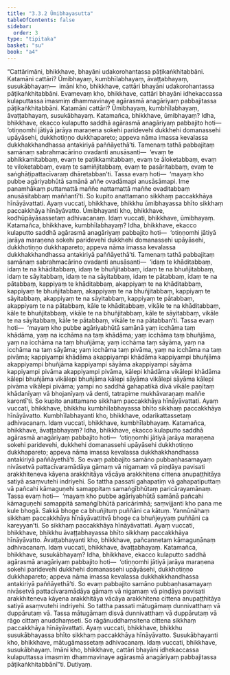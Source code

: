 ```yaml
---
title: "3.3.2 Ūmibhayasutta"
tableOfContents: false
sidebar:
  order: 3
type: "tipitaka"
basket: "su"
book: "a4"
---
```



<DynamicBreadcrumb />

<Division number="122" book="a4">

<Paragraph number="790" book="a4">
“Cattārimāni, bhikkhave, bhayāni udakorohantassa pāṭikaṅkhitabbāni. Katamāni cattāri? Ūmibhayaṃ, kumbhīlabhayaṃ, āvaṭṭabhayaṃ, susukābhayaṃ—  imāni kho, bhikkhave, cattāri bhayāni udakorohantassa pāṭikaṅkhitabbāni. Evamevaṃ kho, bhikkhave, cattāri bhayāni idhekaccassa kulaputtassa imasmiṃ dhammavinaye agārasmā anagāriyaṃ pabbajitassa pāṭikaṅkhitabbāni. Katamāni cattāri? Ūmibhayaṃ, kumbhīlabhayaṃ, āvaṭṭabhayaṃ, susukābhayaṃ.
</Paragraph>

<Paragraph number="791" book="a4">
Katamañca, bhikkhave, ūmibhayaṃ? Idha, bhikkhave, ekacco kulaputto saddhā agārasmā anagāriyaṃ pabbajito hoti—  ‘otiṇṇomhi jātiyā jarāya maraṇena sokehi paridevehi dukkhehi domanassehi upāyāsehi, dukkhotiṇṇo dukkhapareto; appeva nāma imassa kevalassa dukkhakkhandhassa antakiriyā paññāyethā’ti. Tamenaṃ tathā pabbajitaṃ samānaṃ sabrahmacārino ovadanti anusāsanti—  ‘evaṃ te abhikkamitabbaṃ, evaṃ te paṭikkamitabbaṃ, evaṃ te āloketabbaṃ, evaṃ te viloketabbaṃ, evaṃ te samiñjitabbaṃ, evaṃ te pasāritabbaṃ, evaṃ te saṅghāṭipattacīvaraṃ dhāretabban’ti. Tassa evaṃ hoti—  ‘mayaṃ kho pubbe agāriyabhūtā samānā aññe ovadāmapi anusāsāmapi. Ime panamhākaṃ puttamattā maññe nattamattā maññe ovaditabbaṃ anusāsitabbaṃ maññantī’ti. So kupito anattamano sikkhaṃ paccakkhāya hīnāyāvattati. Ayaṃ vuccati, bhikkhave, bhikkhu ūmibhayassa bhīto sikkhaṃ paccakkhāya hīnāyāvatto. Ūmibhayanti kho, bhikkhave, kodhūpāyāsassetaṃ adhivacanaṃ. Idaṃ vuccati, bhikkhave, ūmibhayaṃ.
</Paragraph>

<Paragraph number="792" book="a4">
Katamañca, bhikkhave, kumbhīlabhayaṃ? Idha, bhikkhave, ekacco kulaputto saddhā agārasmā anagāriyaṃ pabbajito hoti—  ‘otiṇṇomhi jātiyā jarāya maraṇena sokehi paridevehi dukkhehi domanassehi upāyāsehi, dukkhotiṇṇo dukkhapareto; appeva nāma imassa kevalassa dukkhakkhandhassa antakiriyā paññāyethā’ti. Tamenaṃ tathā pabbajitaṃ samānaṃ sabrahmacārino ovadanti anusāsanti—  ‘idaṃ te khāditabbaṃ, idaṃ te na khāditabbaṃ, idaṃ te bhuñjitabbaṃ, idaṃ te na bhuñjitabbaṃ, idaṃ te sāyitabbaṃ, idaṃ te na sāyitabbaṃ, idaṃ te pātabbaṃ, idaṃ te na pātabbaṃ, kappiyaṃ te khāditabbaṃ, akappiyaṃ te na khāditabbaṃ, kappiyaṃ te bhuñjitabbaṃ, akappiyaṃ te na bhuñjitabbaṃ, kappiyaṃ te sāyitabbaṃ, akappiyaṃ te na sāyitabbaṃ, kappiyaṃ te pātabbaṃ, akappiyaṃ te na pātabbaṃ, kāle te khāditabbaṃ, vikāle te na khāditabbaṃ, kāle te bhuñjitabbaṃ, vikāle te na bhuñjitabbaṃ, kāle te sāyitabbaṃ, vikāle te na sāyitabbaṃ, kāle te pātabbaṃ, vikāle te na pātabban’ti. Tassa evaṃ hoti—  ‘mayaṃ kho pubbe agāriyabhūtā samānā yaṃ icchāma taṃ khādāma, yaṃ na icchāma na taṃ khādāma; yaṃ icchāma taṃ bhuñjāma, yaṃ na icchāma na taṃ bhuñjāma; yaṃ icchāma taṃ sāyāma, yaṃ na icchāma na taṃ sāyāma; yaṃ icchāma taṃ pivāma, yaṃ na icchāma na taṃ pivāma; kappiyampi khādāma akappiyampi khādāma kappiyampi bhuñjāma akappiyampi bhuñjāma kappiyampi sāyāma akappiyampi sāyāma kappiyampi pivāma akappiyampi pivāma, kālepi khādāma vikālepi khādāma kālepi bhuñjāma vikālepi bhuñjāma kālepi sāyāma vikālepi sāyāma kālepi pivāma vikālepi pivāma; yampi no saddhā gahapatikā divā vikāle paṇītaṃ khādanīyaṃ vā bhojanīyaṃ vā denti, tatrapime mukhāvaraṇaṃ maññe karontī’ti. So kupito anattamano sikkhaṃ paccakkhāya hīnāyāvattati. Ayaṃ vuccati, bhikkhave, bhikkhu kumbhīlabhayassa bhīto sikkhaṃ paccakkhāya hīnāyāvatto. Kumbhīlabhayanti kho, bhikkhave, odarikattassetaṃ adhivacanaṃ. Idaṃ vuccati, bhikkhave, kumbhīlabhayaṃ.
</Paragraph>

<Paragraph number="793" book="a4">
Katamañca, bhikkhave, āvaṭṭabhayaṃ? Idha, bhikkhave, ekacco kulaputto saddhā agārasmā anagāriyaṃ pabbajito hoti—  ‘otiṇṇomhi jātiyā jarāya maraṇena sokehi paridevehi, dukkhehi domanassehi upāyāsehi dukkhotiṇṇo dukkhapareto; appeva nāma imassa kevalassa dukkhakkhandhassa antakiriyā paññāyethā’ti. So evaṃ pabbajito samāno pubbaṇhasamayaṃ nivāsetvā pattacīvaramādāya gāmaṃ vā nigamaṃ vā piṇḍāya pavisati arakkhiteneva kāyena arakkhitāya vācāya arakkhitena cittena anupaṭṭhitāya satiyā asaṃvutehi indriyehi. So tattha passati gahapatiṃ vā gahapatiputtaṃ vā pañcahi kāmaguṇehi samappitaṃ samaṅgībhūtaṃ paricārayamānaṃ. Tassa evaṃ hoti—  ‘mayaṃ kho pubbe agāriyabhūtā samānā pañcahi kāmaguṇehi samappitā samaṅgībhūtā paricārimhā; saṃvijjanti kho pana me kule bhogā. Sakkā bhoge ca bhuñjituṃ puññāni ca kātuṃ. Yannūnāhaṃ sikkhaṃ paccakkhāya hīnāyāvattitvā bhoge ca bhuñjeyyaṃ puññāni ca kareyyan’ti. So sikkhaṃ paccakkhāya hīnāyāvattati. Ayaṃ vuccati, bhikkhave, bhikkhu āvaṭṭabhayassa bhīto sikkhaṃ paccakkhāya hīnāyāvatto. Āvaṭṭabhayanti kho, bhikkhave, pañcannetaṃ kāmaguṇānaṃ adhivacanaṃ. Idaṃ vuccati, bhikkhave, āvaṭṭabhayaṃ.
</Paragraph>

<Paragraph number="794" book="a4">
Katamañca, bhikkhave, susukābhayaṃ? Idha, bhikkhave, ekacco kulaputto saddhā agārasmā anagāriyaṃ pabbajito hoti—  ‘otiṇṇomhi jātiyā jarāya maraṇena sokehi paridevehi dukkhehi domanassehi upāyāsehi, dukkhotiṇṇo dukkhapareto; appeva nāma imassa kevalassa dukkhakkhandhassa antakiriyā paññāyethā’ti. So evaṃ pabbajito samāno pubbaṇhasamayaṃ nivāsetvā pattacīvaramādāya gāmaṃ vā nigamaṃ vā piṇḍāya pavisati arakkhiteneva kāyena arakkhitāya vācāya arakkhitena cittena anupaṭṭhitāya satiyā asaṃvutehi indriyehi. So tattha passati mātugāmaṃ dunnivatthaṃ vā duppārutaṃ vā. Tassa mātugāmaṃ disvā dunnivatthaṃ vā duppārutaṃ vā rāgo cittaṃ anuddhaṃseti. So rāgānuddhaṃsitena cittena sikkhaṃ paccakkhāya hīnāyāvattati. Ayaṃ vuccati, bhikkhave, bhikkhu susukābhayassa bhīto sikkhaṃ paccakkhāya hīnāyāvatto. Susukābhayanti kho, bhikkhave, mātugāmassetaṃ adhivacanaṃ. Idaṃ vuccati, bhikkhave, susukābhayaṃ. Imāni kho, bhikkhave, cattāri bhayāni idhekaccassa kulaputtassa imasmiṃ dhammavinaye agārasmā anagāriyaṃ pabbajitassa pāṭikaṅkhitabbānī”ti.

</Paragraph>
</Division>

<Paragraph number="795" type="center" book="a4">
Dutiyaṃ.
</Paragraph>